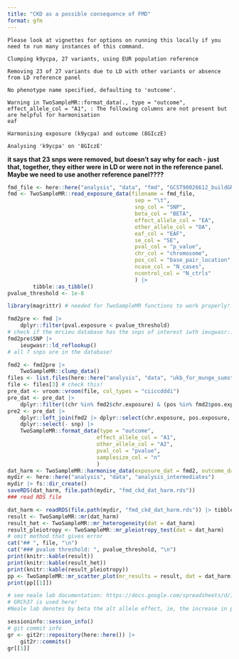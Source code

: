```yaml
---
title: "CKD as a possible consequence of FMD"
format: gfm
---
```





```
Please look at vignettes for options on running this locally if you need to run many instances of this command.

Clumping k9ycpa, 27 variants, using EUR population reference

Removing 23 of 27 variants due to LD with other variants or absence from LD reference panel

No phenotype name specified, defaulting to 'outcome'.

Warning in TwoSampleMR::format_data(., type = "outcome", effect_allele_col = "A1", : The following columns are not present but are helpful for harmonisation
eaf

Harmonising exposure (k9ycpa) and outcome (8GIczE)

Analysing 'k9ycpa' on '8GIczE'
```

**it says that 23 snps were removed, but doesn't say why for each - just that, together, they either were in LD or were not in the reference panel. Maybe we need to use another reference panel????**






```r
fmd_file <- here::here("analysis", "data", "fmd", "GCST90026612_buildGRCh37.tsv")
fmd <- TwoSampleMR::read_exposure_data(filename = fmd_file,
                                        sep = "\t",
                                        snp_col = "SNP",
                                        beta_col = "BETA",
                                        effect_allele_col = "EA",
                                        other_allele_col = "OA",
                                        eaf_col = "EAF",
                                        se_col = "SE",
                                        pval_col = "p_value",
                                        chr_col = "chromosome",
                                        pos_col = "base_pair_location",
                                        ncase_col = "N_cases",
                                        ncontrol_col = "N_ctrls"
                                        ) |> 
        tibble::as_tibble()
pvalue_threshold <- 1e-8
```


```r
library(magrittr) # needed for TwoSampleMR functions to work properly!!! ie, they set up the package without exporting magrittr pipe, I think
```


```r
fmd2pre <- fmd |> 
    dplyr::filter(pval.exposure < pvalue_threshold) 
# check if the mrcieu database has the snps of interest iwth ieugwasr::ld_reflookup
fmd2pre$SNP |>
    ieugwasr::ld_reflookup()
# all 7 snps are in the database!

fmd2 <- fmd2pre |>
    TwoSampleMR::clump_data()
files <- list.files(here::here("analysis", "data", "ukb_for_munge_sumstats"), pattern = "female", full.names = TRUE)
file <- files[3] # check this!
pre_dat <- vroom::vroom(file, col_types = "ciiccdddi")
pre_dat <- pre_dat |>
    dplyr::filter((chr %in% fmd2$chr.exposure) & (pos %in% fmd2$pos.exposure))
pre2 <- pre_dat |>
    dplyr::left_join(fmd2 |> dplyr::select(chr.exposure, pos.exposure, SNP), by = c("chr" = "chr.exposure", "pos" = "pos.exposure")) |>
    dplyr::select(- snp) |>
    TwoSampleMR::format_data(type = "outcome", 
                            effect_allele_col = "A1", 
                            other_allele_col = "A2",
                            pval_col = "pvalue",
                            samplesize_col = "n"       
                            )
dat_harm <- TwoSampleMR::harmonise_data(exposure_dat = fmd2, outcome_dat = pre2)
mydir <- here::here("analysis", "data", "analysis_intermediates") 
mydir |> fs::dir_create()
saveRDS(dat_harm, file.path(mydir, "fmd_ckd_dat_harm.rds"))
### read RDS file

dat_harm <- readRDS(file.path(mydir, "fmd_ckd_dat_harm.rds")) |> tibble::as_tibble()
result <- TwoSampleMR::mr(dat_harm) 
result_het <- TwoSampleMR::mr_heterogeneity(dat = dat_harm)
result_pleiotropy <- TwoSampleMR::mr_pleiotropy_test(dat = dat_harm)
# omit method that gives error
cat("## ", file, "\n")
cat("### pvalue threshold: ", pvalue_threshold, "\n")
print(knitr::kable(result))
print(knitr::kable(result_het))
print(knitr::kable(result_pleiotropy))
pp <- TwoSampleMR::mr_scatter_plot(mr_results = result, dat = dat_harm)
print(pp[[1]])

# see neale lab documentation: https://docs.google.com/spreadsheets/d/1kvPoupSzsSFBNSztMzl04xMoSC3Kcx3CrjVf4yBmESU/edit#gid=227859291
# GRCh37 is used here!
#Neale lab denotes by beta the alt allele effect, ie, the increase in phenotype per increase in one alt allele.
```



```r
sessioninfo::session_info()
# git commit info
gr <- git2r::repository(here::here()) |>
    git2r::commits()
gr[[1]] 
```